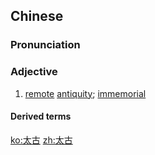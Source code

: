 ==Chinese==
{{zh-forms}}

===Pronunciation===
{{zh-pron
|m=tàigǔ
|c=taai3 gu2
|mn=xm:thài-kó͘
|cat=a
}}

===Adjective===
{{zh-adj}}

# {{lb|zh|attributive}} [[remote]] [[antiquity]]; [[immemorial]]

====Derived terms====
{{zh-der|太古代}}

[[ko:太古]]
[[zh:太古]]